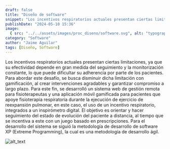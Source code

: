 ```yaml
---
draft: false
title: "Diseño de software​"
snippet: "Los incentivos respiratorios actuales presentan ciertas limitaciones, ya que su efectividad depende en gran medida del seguimiento y la monitorización constante, lo que puede dificultar su adherencia por parte de los pacientes."
publishDate: "2024-05-10 15:36"
image:
  { src: "../../assets/images/proc_diseno/software.svg", alt: "typography" }
category: "Software"
author: "Jaime Aguilar"
tags: [Diseño, Software]
---
```


Los incentivos respiratorios actuales presentan ciertas limitaciones, ya que su efectividad depende en gran medida del seguimiento y la monitorización constante, lo que puede dificultar su adherencia por parte de los pacientes. Para abordar este desafío, se busca disminuir dicha limitación con gamificación, al crear intervenciones agradables y garantizar compromiso a largo plazo. Para este fin, se desarrolló un sistema web de gestión remota para fisioterapeutas y una aplicación móvil gamificada para pacientes que apoye fisioterapia respiratoria durante la ejecución de ejercicio de reexpansión pulmonar, en este caso, el uso de un incentivo respiratorio, integrados a un inspirómetro digital. El objetivo es orientar y hacer seguimiento del estado de evolución del paciente a distancia, al tiempo que se incentiva a este con un juego basado en prescripciones. Para el desarrollo del sistema se siguió la metodología de desarrollo de software XP (Extreme Programming), la cual es una metodología de desarrollo ágil.

![alt_text](/Blog/ProdDesign/Diseñodesoftware/image5.jpg "image_design_software")
